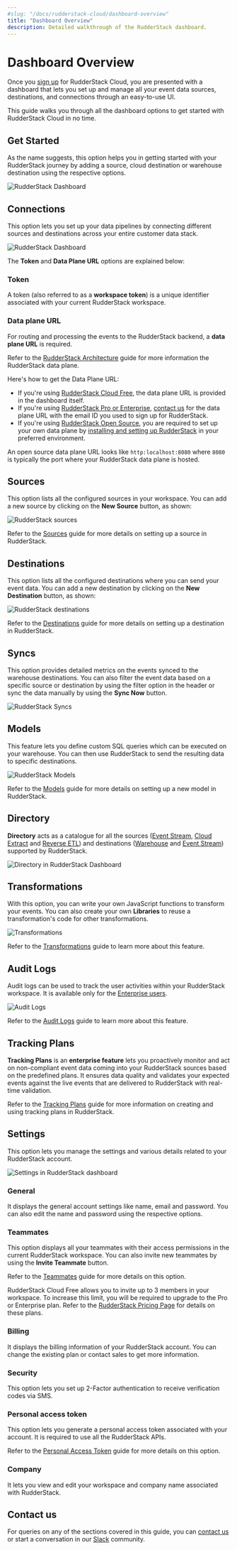 ```yaml
---
#slug: "/docs/rudderstack-cloud/dashboard-overview"
title: "Dashboard Overview"
description: Detailed walkthrough of the RudderStack dashboard.
---
```


# Dashboard Overview

Once you [sign up](https://app.rudderstack.com/signup) for RudderStack Cloud, you are presented with a dashboard that lets you set up and manage all your event data sources, destinations, and connections through an easy-to-use UI.

This guide walks you through all the dashboard options to get started with RudderStack Cloud in no time.

## Get Started

As the name suggests, this option helps you in getting started with your RudderStack journey by adding a source, cloud destination or warehouse destination using the respective options.

<img src="../assets/rs-cloud/get-started.png" alt="RudderStack Dashboard" />

## Connections

This option lets you set up your data pipelines by connecting different sources and destinations across your entire customer data stack.

<img src="../assets/rs-cloud/connections-dashboard.png" alt="RudderStack Dashboard" />

<br />

The **Token** and **Data Plane URL** options are explained below:

### Token

A token (also referred to as a **workspace token**) is a unique identifier associated with your current RudderStack workspace.

### Data plane URL

For routing and processing the events to the RudderStack backend, a **data plane URL** is required.

<div class="infoBlock">

Refer to the <a href="https://rudderstack.com/docs/get-started/rudderstack-architecture/">RudderStack Architecture</a> guide for more information the RudderStack data plane.
</div>

Here's how to get the Data Plane URL:

* If you're using [RudderStack Cloud Free](https://app.rudderlabs.com/signup?type=freetrial), the data plane URL is provided in the dashboard itself. 
* If you're using [RudderStack Pro or Enterprise](https://rudderstack.com/pricing), [contact us](https://rudderstack.com/join-rudderstack-slack-community) for the data plane URL with the email ID you used to sign up for RudderStack.
* If you're using [RudderStack Open Source](https://app.rudderstack.com/signup?type=opensource), you are required to set up your own data plane by [installing and setting up RudderStack](https://rudderstack.com/docs/rudderstack-open-source/installing-and-setting-up-rudderstack/) in your preferred environment.

<div class="successBlock">

An open source data plane URL looks like `http:localhost:8080` where `8080` is typically the port where your RudderStack data plane is hosted.
</div>

## Sources

This option lists all the configured sources in your workspace. You can add a new source by clicking on the **New Source** button, as shown:

<img src="../assets/rs-cloud/rudderstack-sources.png" alt="RudderStack sources" />

<div class="infoBlock">

Refer to the <a href="https://rudderstack.com/docs/rudderstack-cloud/connections/">Sources</a> guide for more details on setting up a source in RudderStack.
</div>

## Destinations

This option lists all the configured destinations where you can send your event data. You can add a new destination by clicking on the **New Destination** button, as shown:

<img src="../assets/rs-cloud/destinations.png" alt="RudderStack destinations" />

<div class="infoBlock">

Refer to the <a href="https://rudderstack.com/docs/rudderstack-cloud/connections/">Destinations</a> guide for more details on setting up a destination in RudderStack.
</div>

## Syncs

This option provides detailed metrics on the events synced to the warehouse destinations. You can also filter the event data based on a specific source or destination by using the filter option in the header or sync the data manually by using the **Sync Now** button.

<img src="../assets/rs-cloud/syncs-dashboard.png" alt="RudderStack Syncs" />

## Models

This feature lets you define custom SQL queries which can be executed on your warehouse. You can then use RudderStack to send the resulting data to specific destinations.

<img src="../assets/warehouse-actions-sources/models-view-dashboard.png" alt="RudderStack Models" />

<div class="infoBlock">

Refer to the <a href="https://www.rudderstack.com/docs/reverse-etl/features/models/">Models</a> guide for more details on setting up a new model in RudderStack.
</div>

## Directory

**Directory** acts as a catalogue for all the sources ([Event Stream](https://rudderstack.com/docs/stream-sources/), [Cloud Extract](https://rudderstack.com/docs/cloud-extract-sources/) and [Reverse ETL](https://www.rudderstack.com/docs/reverse-etl/)) and destinations ([Warehouse](https://www.rudderstack.com/docs/data-warehouse-integrations/) and [Event Stream](https://www.rudderstack.com/docs/destinations/)) supported by RudderStack.

<img src="../assets/rs-cloud/directory.png" alt="Directory in RudderStack Dashboard" />

## Transformations

With this option, you can write your own JavaScript functions to transform your events. You can also create your own **Libraries** to reuse a transformation's code for other transformations.

<img src="../assets/rs-cloud/transformations-dashboard.png" alt="Transformations" />

<div class="infoBlock">

Refer to the <a href="https://rudderstack.com/docs/transformations/">Transformations</a> guide to learn more about this feature.
</div>

## Audit Logs

Audit logs can be used to track the user activities within your RudderStack workspace. It is available only for the [Enterprise users](https://www.rudderstack.com/pricing/).

<img src="../assets/rs-cloud/audit-logs-dashboard.png" alt="Audit Logs" />

<div class="infoBlock">

Refer to the <a href="https://rudderstack.com/docs/rudderstack-cloud/audit-logs/">Audit Logs</a> guide to learn more about this feature.
</div>

## Tracking Plans

**Tracking Plans** is an **enterprise feature** lets you proactively monitor and act on non-compliant event data coming into your RudderStack sources based on the predefined plans. It ensures data quality and validates your expected events against the live events that are delivered to RudderStack with real-time validation.

<div class="infoBlock">

Refer to the <a href="https://rudderstack.com/docs/data-governance/tracking-plans/">Tracking Plans</a> guide for more information on creating and using tracking plans in RudderStack.
</div>

## Settings

This option lets you manage the settings and various details related to your RudderStack account.

<img src="../assets/rs-cloud/settings-dashboard.png" alt="Settings in RudderStack dashboard" />

### General

It displays the general account settings like name, email and password. You can also edit the name and password using the respective options. 

### Teammates

This option displays all your teammates with their access permissions in the current RudderStack workspace. You can also invite new teammates by using the **Invite Teammate** button.

<div class="infoBlock">

Refer to the <a href="https://rudderstack.com/docs/rudderstack-cloud/teammates/">Teammates</a> guide for more details on this option.
</div>

<div class="successBlock">

RudderStack Cloud Free allows you to invite up to 3 members in your workspace. To increase this limit, you will be required to upgrade to the Pro or Enterprise plan. Refer to the <a href="https://rudderstack.com/pricing/">RudderStack Pricing Page</a> for details on these plans.
</div>

### Billing

It displays the billing information of your RudderStack account. You can change the existing plan or contact sales to get more information.

### Security

This option lets you set up 2-Factor authentication to receive verification codes via SMS.

### Personal access token

This option lets you generate a personal access token associated with your account. It is required to use all the RudderStack APIs.

<div class="infoBlock">

Refer to the <a href="https://www.rudderstack.com/docs/transformations/api-access-token/">Personal Access Token</a> guide for more details on this option.
</div>

### Company

It lets you view and edit your workspace and company name associated with RudderStack.

## Contact us

For queries on any of the sections covered in this guide, you can [contact us](mailto:%20docs@rudderstack.com) or start a conversation in our [Slack](https://rudderstack.com/join-rudderstack-slack-community) community.
